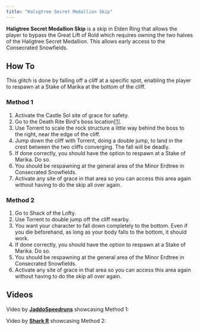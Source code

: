 ```yaml
---
title: "Haligtree Secret Medallion Skip"
---
```


**Haligtree Secret Medallion Skip** is a skip in Elden Ring that allows the player to bypass the Great Lift of Rold which requires owning the two halves of the Haligtree Secret Medallion. This allows early access to the Consecrated Snowfields.

## How To

This glitch is done by falling off a cliff at a specific spot, enabling the player to respawn at a Stake of Marika at the bottom of the cliff.

### Method 1

1. Activate the Castle Sol site of grace for safety.
2. Go to the Death Rite Bird's boss location[\[1\]](https://eldenring.wiki.fextralife.com/Interactive+map?id=3263&lat=-64.36875&lng=151.906893&zoom=8&code=mapA).
3. Use Torrent to scale the rock structure a little way behind the boss to the right, near the edge of the cliff.
4. Jump down the cliff with Torrent, doing a double jump, to land in the crest between the two cliffs converging. The fall will be deadly.
5. If done correctly, you should have the option to respawn at a Stake of Marika. Do so.
6. You should be respawning at the general area of the Minor Erdtree in Consecrated Snowfields.
7. Activate any site of grace in that area so you can access this area again without having to do the skip all over again.

### Method 2

1. Go to Shack of the Lofty.
2. Use Torrent to double jump off the cliff nearby.
3. You want your character to fall down completely to the bottom. Even if you die beforehand, as long as your body falls to the bottom, it should work.
4. If done correctly, you should have the option to respawn at a Stake of Marika. Do so.
5. You should be respawning at the general area of the Minor Erdtree in Consecrated Snowfields.
6. Activate any site of grace in that area so you can access this area again without having to do the skip all over again.

## Videos

Video by **[JaddoSpeedruns](https://www.youtube.com/c/WarriorJaddo/videos)** showcasing Method 1:

Video by **[Shark R](https://www.youtube.com/c/SharkR/videos)** showcasing Method 2: